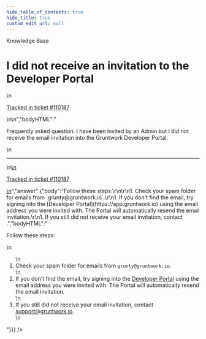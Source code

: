 ```yaml
---
hide_table_of_contents: true
hide_title: true
custom_edit_url: null
---
```



<head>
  <link rel="canonical" href="https://github.com/gruntwork-io/knowledge-base/discussions/716" />
</head>

<CenterLayout>
<span className="searchCategory">Knowledge Base</span>
<h1>I did not receive an invitation to the Developer Portal</h1>
<GitHub discussion={{"id":"D_kwDOF8slf84AT4EM","number":716,"author":{"login":"oredavids"},"title":"I did not receive an invitation to the Developer Portal","body":"\nFrequently asked question: I have been invited by an Admin but I did not receive the email invitation into the Gruntwork Developer Portal.\n\n---\n\n<ins datetime=\"2023-05-18T19:55:54Z\">\n  <p><a href=\"https://support.gruntwork.io/hc/requests/110187\">Tracked in ticket #110187</a></p>\n</ins>\n","bodyHTML":"<p dir=\"auto\">Frequently asked question: I have been invited by an Admin but I did not receive the email invitation into the Gruntwork Developer Portal.</p>\n<hr>\n<ins datetime=\"2023-05-18T19:55:54Z\">\n  <p dir=\"auto\"><a href=\"https://support.gruntwork.io/hc/requests/110187\" rel=\"nofollow\">Tracked in ticket #110187</a></p>\n</ins>","answer":{"body":"Follow these steps:\r\n\r\n1. Check your spam folder for emails from `grunty@gruntwork.io`.\r\n1. If you don't find the email, try signing into the [Developer Portal](https://app.gruntwork.io) using the email address you were invited with. The Portal will automatically resend the email invitation.\r\n1. If you still did not receive your email invitation, contact <support@gruntwork.io>.","bodyHTML":"<p dir=\"auto\">Follow these steps:</p>\n<ol dir=\"auto\">\n<li>Check your spam folder for emails from <code class=\"notranslate\">grunty@gruntwork.io</code>.</li>\n<li>If you don't find the email, try signing into the <a href=\"https://app.gruntwork.io\" rel=\"nofollow\">Developer Portal</a> using the email address you were invited with. The Portal will automatically resend the email invitation.</li>\n<li>If you still did not receive your email invitation, contact <a href=\"mailto:support@gruntwork.io\">support@gruntwork.io</a>.</li>\n</ol>"}}} />

</CenterLayout>
  

<!-- ##DOCS-SOURCER-START
{
  "sourcePlugin": "github-discussions",
  "hash": "b5f40b478df835248ee2bffe9704ab2a"
}
##DOCS-SOURCER-END -->
